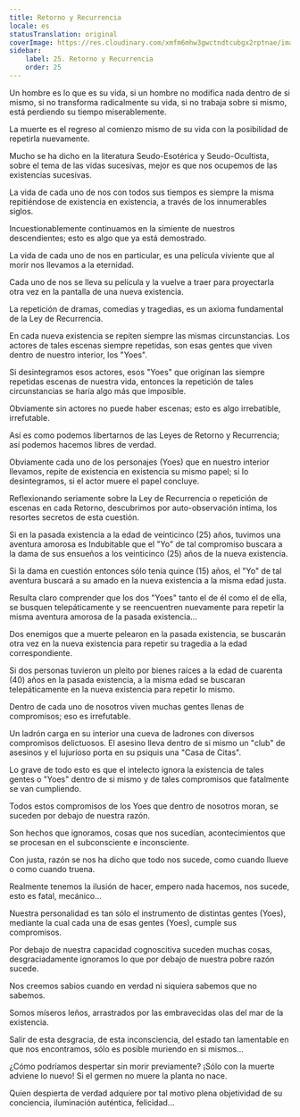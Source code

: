 ```yaml
---
title: Retorno y Recurrencia
locale: es
statusTranslation: original
coverImage: https://res.cloudinary.com/xmfm6mhw3gwctndtcubgx2rptnae/image/upload/v1740468922/small_cover_tratado_de_psicologia_revolucionaria_a4c0dca4e0.webp
sidebar:
    label: 25. Retorno y Recurrencia
    order: 25
---
```

Un hombre es lo que es su vida, si un hombre no modifica nada dentro de si mismo, si no transforma radicalmente su vida, si no trabaja sobre si mismo, está perdiendo su tiempo miserablemente.

La muerte es el regreso al comienzo mismo de su vida con la posibilidad de repetirla nuevamente.

Mucho se ha dicho en la literatura Seudo-Esotérica y Seudo-Ocultista, sobre el tema de las vidas sucesivas, mejor es que nos ocupemos de las existencias sucesivas.

La vida de cada uno de nos con todos sus tiempos es siempre la misma repitiéndose de existencia en existencia, a través de los innumerables siglos.

Incuestionablemente continuamos en la simiente de nuestros descendientes; esto es algo que ya está demostrado.

La vida de cada uno de nos en particular, es una película viviente que al morir nos llevamos a la eternidad.

Cada uno de nos se lleva su película y la vuelve a traer para proyectarla otra vez en la pantalla de una nueva existencia.

La repetición de dramas, comedias y tragedias, es un axioma fundamental de la Ley de Recurrencia.

En cada nueva existencia se repiten siempre las mismas circunstancias. Los actores de tales escenas siempre repetidas, son esas gentes que viven dentro de nuestro interior, los "Yoes".

Si desintegramos esos actores, esos "Yoes" que originan las siempre repetidas escenas de nuestra vida, entonces la repetición de tales circunstancias se haría algo más que imposible.

Obviamente sin actores no puede haber escenas; esto es algo irrebatible, irrefutable.

Así es como podemos libertarnos de las Leyes de Retorno y Recurrencia; así podemos hacemos libres de verdad.

Obviamente cada uno de los personajes (Yoes) que en nuestro interior llevamos, repite de existencia en existencia su mismo papel; si lo desintegramos, si el actor muere el papel concluye.

Reflexionando seriamente sobre la Ley de Recurrencia o repetición de escenas en cada Retorno, descubrimos por auto-observación intima, los resortes secretos de esta cuestión.

Si en la pasada existencia a la edad de veinticinco (25) años, tuvimos una aventura amorosa es Indubitable que el "Yo" de tal compromiso buscara a la dama de sus ensueños a los veinticinco (25) años de la nueva existencia.

Si la dama en cuestión entonces sólo tenía quince (15) años, el "Yo" de tal aventura buscará a su amado en la nueva existencia a la misma edad justa.

Resulta claro comprender que los dos "Yoes" tanto el de él como el de ella, se busquen telepáticamente y se reencuentren nuevamente para repetir la misma aventura amorosa de la pasada existencia...

Dos enemigos que a muerte pelearon en la pasada existencia, se buscarán otra vez en la nueva existencia para repetir su tragedia a la edad correspondiente.

Si dos personas tuvieron un pleito por bienes raíces a la edad de cuarenta (40) años en la pasada existencia, a la misma edad se buscaran telepáticamente en la nueva existencia para repetir lo mismo.

Dentro de cada uno de nosotros viven muchas gentes llenas de compromisos; eso es irrefutable.

Un ladrón carga en su interior una cueva de ladrones con diversos compromisos delictuosos. El asesino lleva dentro de si mismo un "club" de asesinos y el lujurioso porta en su psiquis una "Casa de Citas".

Lo grave de todo esto es que el intelecto ignora la existencia de tales gentes o "Yoes" dentro de si mismo y de tales compromisos que fatalmente se van cumpliendo.

Todos estos compromisos de los Yoes que dentro de nosotros moran, se suceden por debajo de nuestra razón.

Son hechos que ignoramos, cosas que nos sucedían, acontecimientos que se procesan en el subconsciente e inconsciente.

Con justa, razón se nos ha dicho que todo nos sucede, como cuando llueve o como cuando truena.

Realmente tenemos la ilusión de hacer, empero nada hacemos, nos sucede, esto es fatal, mecánico...

Nuestra personalidad es tan sólo el instrumento de distintas gentes (Yoes), mediante la cual cada una de esas gentes (Yoes), cumple sus compromisos.

Por debajo de nuestra capacidad cognoscitiva suceden muchas cosas, desgraciadamente ignoramos lo que por debajo de nuestra pobre razón sucede.

Nos creemos sabios cuando en verdad ni siquiera sabemos que no sabemos.

Somos míseros leños, arrastrados por las embravecidas olas del mar de la existencia.

Salir de esta desgracia, de esta inconsciencia, del estado tan lamentable en que nos encontramos, sólo es posible muriendo en si mismos...

¿Cómo podríamos despertar sin morir previamente? ¡Sólo con la muerte adviene lo nuevo! Si el germen no muere la planta no nace.

Quien despierta de verdad adquiere por tal motivo plena objetividad de su conciencia, iluminación auténtica, felicidad...

